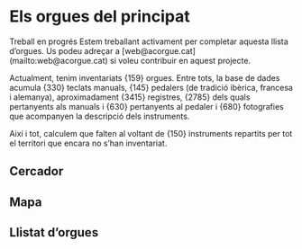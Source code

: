 
# Els orgues del principat

<Alert className="not-prose">
  <RefreshCcwIcon className="size-4" />
  <AlertTitle>Treball en progrés</AlertTitle>
  <AlertDescription>
    Estem treballant activament per completar aquesta llista d’orgues. Us podeu
    adreçar a [web@acorgue.cat](mailto:web@acorgue.cat) si voleu contribuir en
    aquest projecte.
  </AlertDescription>
</Alert>

Actualment, tenim inventariats {159} orgues. Entre tots, la base de dades acumula {330} teclats manuals, {145} pedalers (de tradició ibèrica, francesa i alemanya), aproximadament {3415} registres, {2785} dels quals pertanyents als manuals i {630} pertanyents al pedaler i {680} fotografies que acompanyen la descripció dels instruments.

<div className="grid sm:grid-cols-2 md:grid-cols-3 gap-4">
  <StatisticCard label="Orgues" figure={159} />
  <StatisticCard label="Registres" figure={3415} />
  <StatisticCard label="Fotografies" figure={680} />
</div>

Així i tot, calculem que falten al voltant de {150} instruments repartits per tot el territori que encara no s’han inventariat.

## Cercador

## Mapa

## Llistat d’orgues
